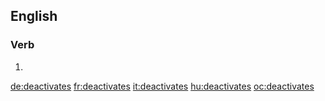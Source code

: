 ==English==

===Verb===
{{head|en|verb form}}

# {{en-third-person singular of|deactivate}}

[[de:deactivates]]
[[fr:deactivates]]
[[it:deactivates]]
[[hu:deactivates]]
[[oc:deactivates]]